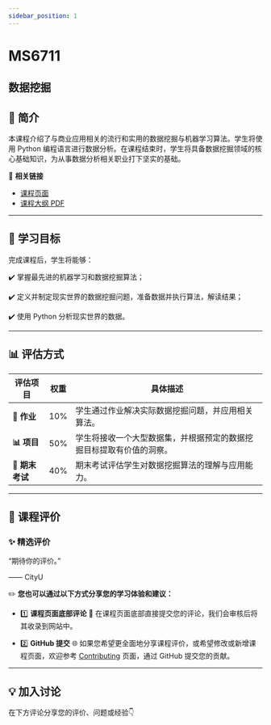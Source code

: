 ```yaml
---
sidebar_position: 1
---
```


# MS6711
## 数据挖掘

## **📘 简介**
本课程介绍了与商业应用相关的流行和实用的数据挖掘与机器学习算法。学生将使用 Python 编程语言进行数据分析。在课程结束时，学生将具备数据挖掘领域的核心基础知识，为从事数据分析相关职业打下坚实的基础。

🔗 **相关链接**
- [课程页面](https://www.cityu.edu.hk/catalogue/pg/202526/course/MS6711.htm)
- [课程大纲 PDF](https://www.cityu.edu.hk/catalogue/pg/202526/course/MS6711.pdf)

---

## **🎯 学习目标**

完成课程后，学生将能够：

✔️ 掌握最先进的机器学习和数据挖掘算法；

✔️ 定义并制定现实世界的数据挖掘问题，准备数据并执行算法，解读结果；

✔️ 使用 Python 分析现实世界的数据。

---

## **📊 评估方式**

| **评估项目**          | **权重** | **具体描述**                                                                                       |
|----------------------|---------|---------------------------------------------------------------------------------------------------|
| **📄 作业**           | 10%     | 学生通过作业解决实际数据挖掘问题，并应用相关算法。                                                 |
| **📊 项目**           | 50%     | 学生将接收一个大型数据集，并根据预定的数据挖掘目标提取有价值的洞察。                             |
| **📝 期末考试**       | 40%     | 期末考试评估学生对数据挖掘算法的理解与应用能力。                                                   |

---

## **💬 课程评价**

### ✨ **精选评价**
<div className={commentStyles.commentBox}>
    <p className={commentStyles.commentText}>
        “期待你的评价。”
    </p>
    <p className={commentStyles.commentAuthor}>—— CityU</p>
</div>

✏️ **您也可以通过以下方式分享您的学习体验和建议：**

- 1️⃣ **课程页面底部评论**
💬 在课程页面底部直接提交您的评论，我们会审核后将其收录到网站中。

- 2️⃣ **GitHub 提交**
🌐 如果您希望更全面地分享课程评价，或希望修改或新增课程页面，欢迎参考 [Contributing](/contributing) 页面，通过 GitHub 提交您的贡献。



---

## **💡 加入讨论**

在下方评论分享您的评价、问题或经验👇
<Utterances />
